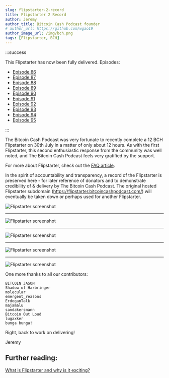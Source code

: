 ```yaml
---
slug: flipstarter-2-record
title: Flipstarter 2 Record
author: Jeremy
author_title: Bitcoin Cash Podcast founder
# author_url: https://github.com/wgao19
author_image_url: /img/bch.png
tags: [Flipstarter, BCH]
---
```



:::success

This Flipstarter has now been fully delivered. Episodes:

- [Episode 86](/episodes/86)
- [Episode 87](/episodes/87)
- [Episode 88](/episodes/88)
- [Episode 89](/episodes/89)
- [Episode 90](/episodes/90)
- [Episode 91](/episodes/91)
- [Episode 92](/episodes/92)
- [Episode 93](/episodes/93)
- [Episode 94](/episodes/94)
- [Episode 95](/episodes/95)

:::

The Bitcoin Cash Podcast was very fortunate to recently complete a 12 BCH Flipstarter on 30th July in a matter of only about 12 hours. As with the first Flipstarter, this second enthusiastic response from the community was well noted, and The Bitcoin Cash Podcast feels very gratified by the support.

For more about Flipstarter, check out the [FAQ article](/faqs/Tech/what-is-flipstarter).

In the spirit of accountability and transparency, a record of the Flipstarter is preserved here - for later reference of donators and to demonstrate credibility of & delivery by The Bitcoin Cash Podcast. The original hosted Flipstarter subdomain (https://flipstarter.bitcoincashpodcast.com/) will eventually be taken down or perhaps used for another Flipstarter.

<img src={screenshot1Url} alt="Flipstarter screenshot" />
<hr />
<img src={screenshot2Url} alt="Flipstarter screenshot" />
<hr />
<img src={screenshot3Url} alt="Flipstarter screenshot" />
<hr />
<img src={screenshot4Url} alt="Flipstarter screenshot" />
<hr />
<img src={screenshot5Url} alt="Flipstarter screenshot" />

One more thanks to all our contributors:

```
BITCOIN JASON
Shadow of Harbringer
molecular
emergent_reasons
ErdoganTalk
majamalu
sandakersmann
Bitcoin Out Loud
lugaxker
bunga bunga!
```

Right, back to work on delivering!

Jeremy

## Further reading:

[What is Flipstarter and why is it exciting?](/faqs/Tech/what-is-flipstarter)

